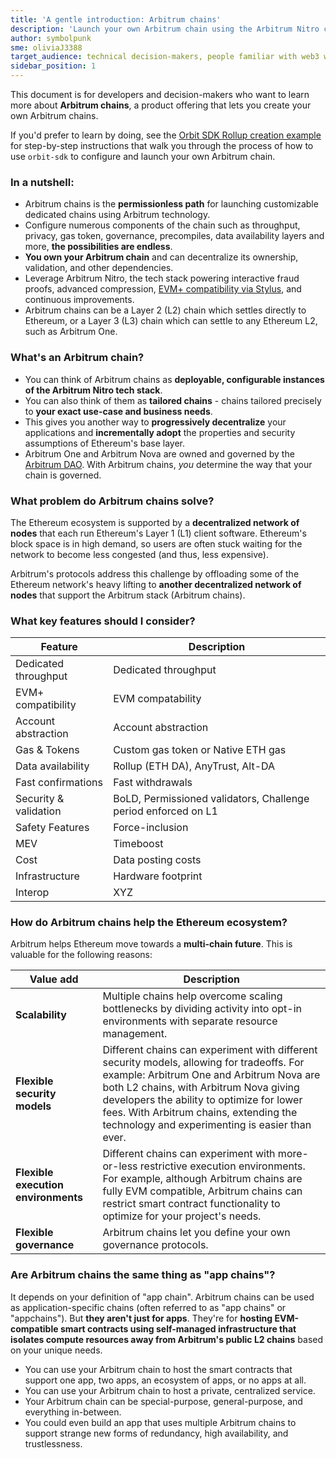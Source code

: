 ```yaml
---
title: 'A gentle introduction: Arbitrum chains'
description: 'Launch your own Arbitrum chain using the Arbitrum Nitro codebase. Build an L2 or an L3 with the ability to customize every aspect of the chain specifically for your needs.'
author: symbolpunk
sme: oliviaJ3388
target_audience: technical decision-makers, people familiar with web3 who will decide to use Arbitrum chain on behalf of their organizations
sidebar_position: 1
---
```



This document is for developers and decision-makers who want to learn more about **Arbitrum chains**, a product offering that lets you create your own Arbitrum chains.

If you'd prefer to learn by doing, see the [Orbit SDK Rollup creation example](https://github.com/OffchainLabs/arbitrum-orbit-sdk/tree/main/examples/create-rollup-eth) for step-by-step instructions that walk you through the process of how to use `orbit-sdk` to configure and launch your own Arbitrum chain.

### In a nutshell:

- Arbitrum chains is the **permissionless path** for launching customizable dedicated chains using Arbitrum technology.
- Configure numerous components of the chain such as throughput, privacy, gas token, governance, precompiles, data availability layers and more, **the possibilities are endless**.
- **You own your Arbitrum chain** and can decentralize its ownership, validation, and other dependencies.
- Leverage <a data-quicklook-from='arbitrum-nitro'>Arbitrum Nitro</a>, the tech stack powering interactive fraud proofs, advanced compression, [EVM+ compatibility via Stylus](/stylus/gentle-introduction.mdx), and continuous improvements.
- Arbitrum chains can be a <a data-quicklook-from='layer-2-l2'>Layer 2 (L2)</a> chain which settles directly to Ethereum, or a Layer 3 (L3) chain which can settle to any Ethereum L2, such as <a data-quicklook-from='arbitrum-one'>Arbitrum One</a>.

<ImageZoom
  src="/img/orbit-settlement-layers.png"
  alt="Arbitrum Orbit chain settlement layers"
  className="img-600px"
/>

### What's an Arbitrum chain?

- You can think of Arbitrum chains as **deployable, configurable instances of the Arbitrum Nitro tech stack**.
- You can also think of them as **tailored chains** - chains tailored precisely to **your exact use-case and business needs**.
- This gives you another way to **progressively decentralize** your applications and **incrementally adopt** the properties and security assumptions of Ethereum's base layer.
- Arbitrum One and Arbitrum Nova are owned and governed by the [Arbitrum DAO](https://docs.arbitrum.foundation/concepts/arbitrum-dao). With Arbitrum chains, _you_ determine the way that your chain is governed.

### What problem do Arbitrum chains solve?

The Ethereum ecosystem is supported by a **decentralized network of nodes** that each run Ethereum's Layer 1 (L1) client software. Ethereum's block space is in high demand, so users are often stuck waiting for the network to become less congested (and thus, less expensive).

Arbitrum's protocols address this challenge by offloading some of the Ethereum network's heavy lifting to **another decentralized network of nodes** that support the Arbitrum stack (Arbitrum chains).

### What key features should I consider?

| Feature               | Description                                                                                                                                    |
| --------------------- | ---------------------------------------------------------------------------------------------------------------------------------------------- |
| Dedicated throughput  | Dedicated throughput                                                                                                                           |
| EVM+ compatibility    | EVM compatability                                                                                                                              |
| Account abstraction   | Account abstraction                                                                                                                            |
| Gas & Tokens          | <FloatingHoverModal href="/launch-arbitrum-chain/partials/config-custom-gas-token.mdx">Custom gas token</FloatingHoverModal> or Native ETH gas |
| Data availability     | Rollup (ETH DA), AnyTrust, <FloatingHoverModal href="/launch-arbitrum-chain/partials/config-alt-da.mdx">Alt-DA</FloatingHoverModal>            |
| Fast confirmations    | Fast withdrawals                                                                                                                               |
| Security & validation | BoLD, Permissioned validators, Challenge period enforced on L1                                                                                 |
| Safety Features       | Force-inclusion                                                                                                                                |
| MEV                   | Timeboost                                                                                                                                      |
| Cost                  | Data posting costs                                                                                                                             |
| Infrastructure        | Hardware footprint                                                                                                                             |
| Interop               | XYZ                                                                                                                                            |

### How do Arbitrum chains help the Ethereum ecosystem?

Arbitrum helps Ethereum move towards a **multi-chain future**. This is valuable for the following reasons:

| Value add                           | Description                                                                                                                                                                                                                                                                                                                |
| ----------------------------------- | -------------------------------------------------------------------------------------------------------------------------------------------------------------------------------------------------------------------------------------------------------------------------------------------------------------------------- |
| **Scalability**                     | Multiple chains help overcome scaling bottlenecks by dividing activity into opt-in environments with separate resource management.                                                                                                                                                                                         |
| **Flexible security models**        | Different chains can experiment with different security models, allowing for tradeoffs. For example: Arbitrum One and Arbitrum Nova are both L2 chains, with Arbitrum Nova giving developers the ability to optimize for lower fees. With Arbitrum chains, extending the technology and experimenting is easier than ever. |
| **Flexible execution environments** | Different chains can experiment with more-or-less restrictive execution environments. For example, although Arbitrum chains are fully EVM compatible, Arbitrum chains can restrict smart contract functionality to optimize for your project's needs.                                                                      |
| **Flexible governance**             | Arbitrum chains let you define your own governance protocols.                                                                                                                                                                                                                                                              |

### Are Arbitrum chains the same thing as "app chains"?

It depends on your definition of "app chain". Arbitrum chains can be used as application-specific chains (often referred to as "app chains" or "appchains"). But **they aren't just for apps**. They're for **hosting EVM-compatible smart contracts using self-managed infrastructure that isolates compute resources away from Arbitrum's public L2 chains** based on your unique needs.

- You can use your Arbitrum chain to host the smart contracts that support one app, two apps, an ecosystem of apps, or no apps at all.
- You can use your Arbitrum chain to host a private, centralized service.
- Your Arbitrum chain can be special-purpose, general-purpose, and everything in-between.
- You could even build an app that uses multiple Arbitrum chains to support strange new forms of redundancy, high availability, and trustlessness.
